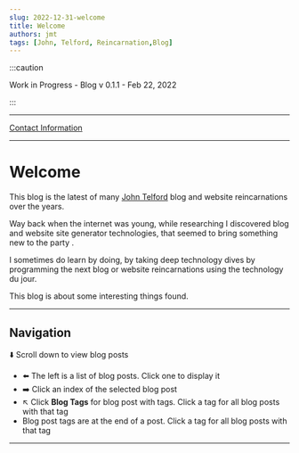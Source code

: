 ```yaml
---
slug: 2022-12-31-welcome
title: Welcome
authors: jmt
tags: [John, Telford, Reincarnation,Blog]
---
```


:::caution

Work in Progress - Blog v 0.1.1 - Feb 22, 2022

:::

---

[Contact Information](https://johntelford.com/contact.html)

---

# Welcome

This blog is the latest of many [John Telford](https://johntelford.com) blog and website reincarnations over the years. 

Way back when the internet was young, while researching I discovered blog and website site generator technologies, that seemed to bring something new to the party .

I sometimes do learn by doing, by taking deep technology dives by programming the next blog or website reincarnations using the technology du jour.

This blog is about some interesting things found.

---

## Navigation

⬇️ Scroll down to view blog posts
- ⬅️ The left is a list of blog posts. Click one to display it
- ➡️ Click an index of the selected blog post
- ↖️ Click **Blog Tags** for blog post with tags. Click a tag for all blog posts with that tag
- Blog post tags are at the end of a post. Click a tag for all blog posts with that tag

---

